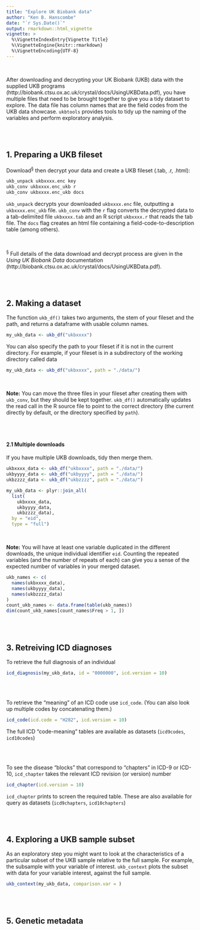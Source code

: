 ```yaml
---
title: "Explore UK Biobank data"
author: "Ken B. Hanscombe"
date: "`r Sys.Date()`"
output: rmarkdown::html_vignette
vignette: >
  %\VignetteIndexEntry{Vignette Title}
  %\VignetteEngine{knitr::rmarkdown}
  %\VignetteEncoding{UTF-8}
---
```


<br>

After downloading and decrypting your UK Biobank (UKB) data with the supplied UKB programs (http://biobank.ctsu.ox.ac.uk/crystal/docs/UsingUKBData.pdf), you have multiple files that need to be brought together to give you a tidy dataset to explore. The data file has column names that are the field codes from the UKB data showcase. `ukbtools` provides tools to tidy up the naming of the variables and perform exploratory analysis. 

<br>
<br>


## 1. Preparing a UKB fileset

Download^§^ then decrypt your data and create a UKB fileset (.tab, .r, .html):

```bash
ukb_unpack ukbxxxx.enc key
ukb_conv ukbxxxx.enc_ukb r
ukb_conv ukbxxxx.enc_ukb docs

```


`ukb_unpack` decrypts your downloaded `ukbxxxx.enc` file, outputting a `ukbxxxx.enc_ukb` file. `ukb_conv` with the `r` flag converts the decrypted data to a tab-delimited file `ukbxxxx.tab` and an R script `ukbxxxx.r` that reads the tab file. The `docs` flag creates an html file containing a field-code-to-description table (among others).

<br>

^§^ Full details of the data download and decrypt process are given in the _Using UK Biobank Data_ documentation (http://biobank.ctsu.ox.ac.uk/crystal/docs/UsingUKBData.pdf).

<br>
<br>


## 2. Making a dataset

The function `ukb_df()` takes two arguments, the stem of your fileset and the path, and returns a dataframe with usable column names. 


```r

my_ukb_data <- ukb_df("ukbxxxx")

```


You can also specify the path to your fileset if it is not in the current directory. For example, if your fileset is in a subdirectory of the working directory called data


```r

my_ukb_data <- ukb_df("ukbxxxx", path = "./data/")

```


<br>

__Note:__ You can move the three files in your fileset after creating them with `ukb_conv`, but they should be kept together. `ukb_df()` automatically updates the read call in the R source file to point to the correct directory (the current directly by default, or the directory specified by `path`).

<br>
<br>

#### 2.1 Multiple downloads

If you have multiple UKB downloads, tidy then merge them.

```r

ukbxxxx_data <- ukb_df("ukbxxxx", path = "./data/")
ukbyyyy_data <- ukb_df("ukbyyyy", path = "./data/")
ukbzzzz_data <- ukb_df("ukbzzzz", path = "./data/")

my_ukb_data <- plyr::join_all(
  list(
    ukbxxxx_data,
    ukbyyyy_data,
    ukbzzzz_data),
  by = "eid",
  type = "full")

```

<br>

__Note:__ You will have at least one variable duplicated in the different downloads, the unique individual identifier `eid`. Counting the repeated variables (and the number of repeats of each) can give you a sense of the expected number of variables in your merged dataset.

```r

ukb_names <- c(
  names(ukbxxxx_data),
  names(ukbyyyy_data),
  names(ukbzzzz_data)
)
count_ukb_names <- data.frame(table(ukb_names))
dim(count_ukb_names[count_names$Freq > 1, ])

```

<br>
<br>


## 3. Retreiving ICD diagnoses


To retrieve the full diagnosis of an individual

```r

icd_diagnosis(my_ukb_data, id = "0000000", icd.version = 10)

```

<br>
<br>

To retrieve the "meaning" of an ICD code use `icd_code`. (You can also look up multiple codes by concatenating them.)

```r

icd_code(icd.code = "H282", icd.version = 10)

```

The full ICD "code-meaning" tables are available as datasets (`icd9codes`, `icd10codes`)

<br>
<br>

To see the disease "blocks" that correspond to "chapters" in ICD-9 or ICD-10, `icd_chapter` takes the relevant ICD revision (or version) number

```r

icd_chapter(icd.version = 10)

```

`icd_chapter` prints to screen the required table. These are also available for query as datasets (`icd9chapters`, `icd10chapters`)

<br>
<br>


## 4. Exploring a UKB sample subset

As an exploratory step you might want to look at the characteristics of a particular subset of the UKB sample relative to the full sample. For example, the subsample with your variable of interest. `ukb_context` plots the subset with data for your variable interest, against the full sample.

```r

ukb_context(my_ukb_data, comparison.var = )

```


<br>
<br>


## 5. Genetic metadata




